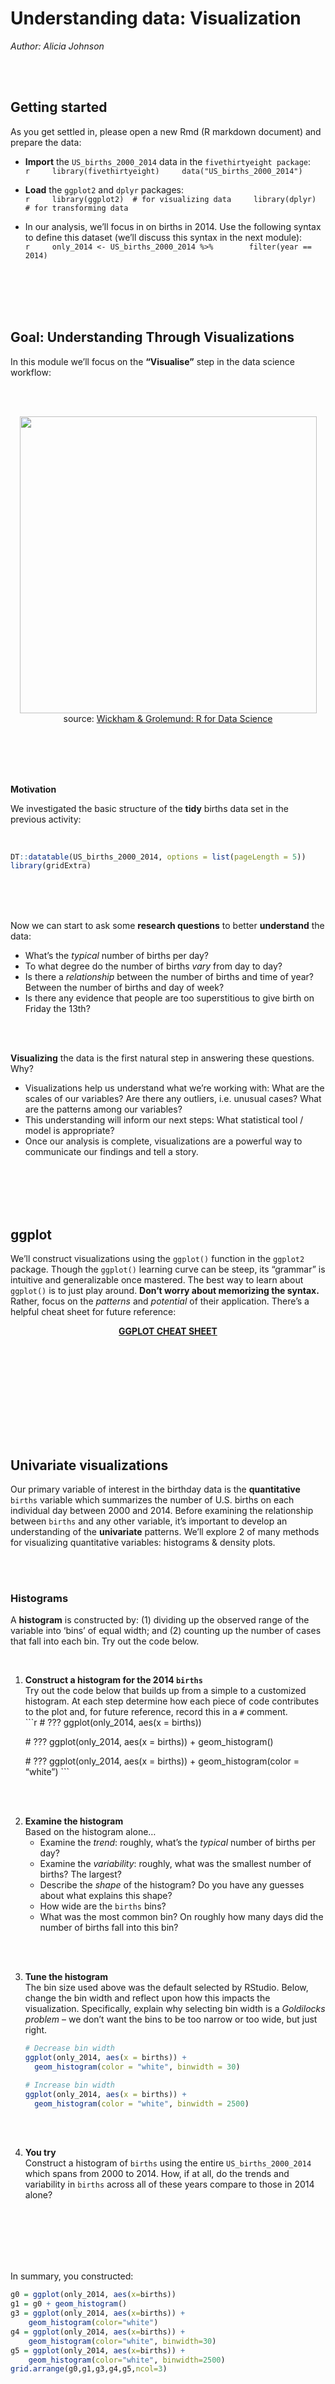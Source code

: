 # Understanding data: Visualization

*Author: Alicia Johnson*


\
\




## Getting started {-}

As you get settled in, please open a new Rmd (R markdown document) and prepare the data:

- __Import__ the `US_births_2000_2014` data in the `fivethirtyeight package`:    
    ```r
    library(fivethirtyeight)
    data("US_births_2000_2014")
    ```

- __Load__ the `ggplot2` and `dplyr` packages:    
    ```r
    library(ggplot2)  # for visualizing data
    library(dplyr)    # for transforming data
    ```

- In our analysis, we'll focus in on births in 2014.  Use the following syntax to define this dataset (we'll discuss this syntax in the next module):    
    ```r
    only_2014 <- US_births_2000_2014 %>% 
      filter(year == 2014)
    ```    



\
\
\
\





## Goal: Understanding Through Visualizations


In this module we'll focus on the __"Visualise"__ step in the data science workflow:

\
\


<center>
<div class="image">
<img src="images/data-science.png" style="width: 475px"/>
<div>source: [Wickham & Grolemund: R for Data Science](http://r4ds.had.co.nz/) </div>
</div>
</center>



\
\
\
\


__Motivation__

We investigated the basic structure of the __tidy__ births data set in the previous activity:

\

    
```r
DT::datatable(US_births_2000_2014, options = list(pageLength = 5))
library(gridExtra)
```

\
\
\


Now we can start to ask some __research questions__ to better __understand__ the data:


- What's the _typical_ number of births per day?    
- To what degree do the number of births _vary_ from day to day?    
- Is there a _relationship_ between the number of births and time of year?  Between the number of births and day of week?    
- Is there any evidence that people are too superstitious to give birth on Friday the 13th?    


\
\


__Visualizing__ the data is the first natural step in answering these questions.  Why?

- Visualizations help us understand what we're working with: What are the scales of our variables?  Are there any outliers, i.e. unusual cases?  What are the patterns among our variables?    
- This understanding will inform our next steps: What statistical tool / model is appropriate?    
- Once our analysis is complete, visualizations are a powerful way to communicate our findings and tell a story.



\
\
\
\



## ggplot

We'll construct visualizations using the `ggplot()` function in the `ggplot2` package.  Though the `ggplot()` learning curve can be steep, its "grammar" is intuitive and generalizable once mastered.  The best way to learn about `ggplot()` is to just play around.  __Don't worry about memorizing the syntax.__  Rather, focus on the *patterns* and *potential* of their application.  There's a helpful cheat sheet for future reference:

<center>
[**GGPLOT CHEAT SHEET**](https://www.rstudio.com/wp-content/uploads/2015/03/ggplot2-cheatsheet.pdf)
</center>





\
\
\
\



\
\
\
\


## Univariate visualizations


Our primary variable of interest in the birthday data is the __quantitative__ `births` variable which summarizes the number of U.S. births on each individual day between 2000 and 2014.  Before examining the relationship between `births` and any other variable, it's important to develop an understanding of the **univariate** patterns.  We’ll explore 2 of many methods for visualizing quantitative variables: histograms & density plots.    


\
\





### Histograms

A **histogram** is constructed by: (1) dividing up the observed range of the variable into 'bins' of equal width; and (2) counting up the number of cases that fall into each bin.  Try out the code below. 



\


1. __Construct a histogram for the 2014 `births`__    
    Try out the code below that builds up from a simple to a customized histogram. At each step determine how each piece of code contributes to the plot and, for future reference, record this in a `#` comment.          
    ```r
    # ???
    ggplot(only_2014, aes(x = births))
    
    # ???
    ggplot(only_2014, aes(x = births)) +
      geom_histogram()
    
    # ???
    ggplot(only_2014, aes(x = births)) +
      geom_histogram(color = "white") 
    ```
    
  
\
\


2. __Examine the histogram__    
    Based on the histogram alone...    
    - Examine the _trend_: roughly, what's the _typical_ number of births per day?    
    - Examine the _variability_: roughly, what was the smallest number of births?  The largest?  
    - Describe the _shape_ of the histogram?  Do you have any guesses about what explains this shape?    
    - How wide are the `births` bins?    
    - What was the most common bin?  On roughly how many days did the number of births fall into this bin?    
    


\
\


3. __Tune the histogram__    
    The bin size used above was the default selected by RStudio.  Below, change the bin width and reflect upon how this impacts the visualization.  Specifically, explain why selecting bin width is a _Goldilocks problem_ -- we don't want the bins to be too narrow or too wide, but just right.       
    
    ```r
    # Decrease bin width
    ggplot(only_2014, aes(x = births)) +
      geom_histogram(color = "white", binwidth = 30)
    
    # Increase bin width
    ggplot(only_2014, aes(x = births)) +
      geom_histogram(color = "white", binwidth = 2500)
    ```


\
\



4. __You try__    
    Construct a histogram of `births` using the entire `US_births_2000_2014` which spans from 2000 to 2014. How, if at all, do the trends and variability in `births` across all of these years compare to those in 2014 alone?

    
    
    


\
\
\
\
\


In summary, you constructed: 

```r
g0 = ggplot(only_2014, aes(x=births))
g1 = g0 + geom_histogram()
g3 = ggplot(only_2014, aes(x=births)) +
    geom_histogram(color="white") 
g4 = ggplot(only_2014, aes(x=births)) +
    geom_histogram(color="white", binwidth=30)
g5 = ggplot(only_2014, aes(x=births)) +
    geom_histogram(color="white", binwidth=2500)
grid.arrange(g0,g1,g3,g4,g5,ncol=3)
```



\
\
\
\
\
\
\




### Density plots


A **density plot** is essentially a smooth version of the histogram.  Instead of sorting cases into discrete bins, the "density" of cases is calculated across the entire range of values.  The greater the number of cases, the greater the density!  The density is then scaled so that the area under the density curve **always equals 1** and the area under any fraction of the curve represents the fraction of cases that lie in that range.    


\
\


5. __Construct a density plot for the 2014 `births`__    
    Take note of what each step does.    
    ```r
    # ???
    ggplot(only_2014, aes(x = births))
    
    # ???
    ggplot(only_2014, aes(x = births)) +
        geom_density()
    ```


\
\



6. __Examine the density plot for the 2014 `births`__    
    - Does this visualization provide any information that the histogram doesn't?    
    - Which do you prefer for visualizing the `births` data, the density plot or histogram?  Why?    
    
    

\
\
\
\


In summary, you constructed: 

```r
g1 = ggplot(only_2014, aes(x=births))
g2 = g1 + geom_density()
grid.arrange(g1,g2,ncol=2)
```





\  
\
\
\
\
\
\
\


### Pause

We'll move onto the next section together.  If you finish early, take this time to revisit the `ggplot()` syntax.  Write out the common steps / patterns utilized in building a `ggplot`.    





\  
\
\
\
\
\
\
\

## Visualizing relationships

Consider the data on just the first 6 days of 2014:

```r
DT::datatable(head(only_2014), options = list(pageLength = 6))
```



\
\


7. __Pause and think__    
    We saw some goofy patterns in the `births` data.  Perhaps this might be explained by day of year, month, or day of week.  However, before constructing graphics of the relationships among these variables, we need to understand what features these graphics should have.  Challenge yourself to think about how we might visualize the relationships among the following sets of variables:

    - `births` vs `date`    
    - `births` vs `day_of_week`    
    - `births` vs `date` *and* `day_of_week` (in 1 plot)



\
\
\
\



### Quantitative vs quantitative




8. **Scatterplots of 2 quantitative variables**    
    Let's start by visualizing the relationship between the number of daily `births` and the date or day of year for the 2014 births data.  We can think of both as _quantitative variables_.  In order to visualize their numerical scales, both variables need an axis.  On these axes, we can represent each row (day) by a dot.   
    
    
    ```r
    # Just a graphics frame
    ggplot(only_2014, aes(y = births, x = date))
    
    # Add a scatterplot layer
    ggplot(only_2014, aes(y = births, x = date)) +
      geom_point()
    ```
    

\
\



9. __You try__    
    Construct a scatterplot of `births` vs `date` using the 2000-2014 `US_births_2000_2014`.    
    

\
\



10. __Examine the scatterplots__
    - Do you observe any _seasonal_ trends?  If so, at what time of year do `births` tend to be the highest?  The lowest?    
    - Do you observe any birth trends across 2000 to 2014?  When were the most babies born?  The fewest?    
    - Any other strange patterns?  What do you think might explain these patterns?    


\
\



11. __Visualize the trend__    
    Finally, we can add a visual summary of the trend in `births` by date.  Explain why this isn't very helpful in this particular example.    
    
    ```r
    # Add a smooth trend line
    ggplot(only_2014, aes(y = births, x = date)) +
      geom_point() + 
      geom_smooth()
    ```



\
\
\
\



In summary: 

```r
g1=ggplot(only_2014, aes(y=births, x=date))
g2=ggplot(only_2014, aes(y=births, x=date)) +
    geom_point()
g3=ggplot(US_births_2000_2014, aes(y=births, x=date)) +
    geom_point()
g4=ggplot(only_2014, aes(y=births, x=date)) +
    geom_point() + 
    geom_smooth()

grid.arrange(g1,g2,g3,g4, ncol=1)
```



\
\
\
\




### Quantitative vs categorical

Next, consider the relationship between `births` (quantitative) and `day_of_week` (categorical).  Since `day_of_week` is categorical, visualizing this variable requires a _visual grouping_ mechanism.  We'll consider a couple approaches.    


\
\


12. __Construct side-by-side plots__    
    Again focus on the general patterns in the syntax and how we've changed the earlier code.       
    ```r
    # Density plots by group
    ggplot(only_2014, aes(x = births, fill = day_of_week)) +
      geom_density()
    
    # To see better: add transparency
    ggplot(only_2014, aes(x = births, fill = day_of_week)) +
      geom_density(alpha = 0.5)
    
    # Or use boxplots!
    ggplot(only_2014, aes(x = day_of_week, y = births)) + 
      geom_boxplot()
    
    ```
    

\
\


13. __Interpreting the side-by-side plots__    
    - What do the side-by-side plots reveal about birth patterns?    
    - Which day tends to see the fewest births?  The greatest?    
    - There are some outliers here.  What do you suspect explains these outliers?
    
    
\
\
\
\

In summary: 

```r
g1=ggplot(only_2014, aes(x=births, fill=day_of_week)) +
    geom_density()
g2=ggplot(only_2014, aes(x=births, fill=day_of_week)) +
    geom_density(alpha=0.5)
g3 <- ggplot(only_2014, aes(x = day_of_week, y = births)) + 
  geom_boxplot()
grid.arrange(g1,g2,g3,ncol=3)
```

\
\
\
\



### Quantitative vs quantitative vs categorical    


14. __Three variables__    
    If `day_of_week` and `date` both explain some of the variability in `births`, why not include both in our analysis?!  Let's.  Note how the code changes.

    ```r
    # births vs date
    ggplot(only_2014, aes(y = births, x = date)) +
      geom_point() 
    
    # births vs day_of_week
    ggplot(only_2014, aes(x = births, fill = day_of_week)) +
      geom_density(alpha = 0.5)
    
    # births vs date AND day_of_week
    ggplot(only_2014, aes(y = births, x = date, color = day_of_week)) +
      geom_point() 
    ```


\
\


15. __Visualize the trend__    
    Finally, let's visualize the birth trends from 2000-2014.    
    ```r
    # add trend lines
    ggplot(US_births_2000_2014, aes(y = births, x = date, color = day_of_week)) +
      geom_point() +
      geom_smooth()
    
    # change the smoothness 
    ggplot(US_births_2000_2014, aes(y = births, x = date, color = day_of_week)) +
      geom_point() +
      geom_smooth(span = 0.1)
    ```
    



\
\



16. __Summarize__    
    Summarize what you've learned about birth patterns.    
    - In what month do the most babies tend to be born?  The least?    
    - On what day of week do the most babies tend to be born?  The least?    
    - In what year were the most babies born?  The least?    
    - What explains the outliers in the dataset?


\
\
\
\
\
\
\
\





## Exercises

__NOTE:__ Please do not feel pressured to blaze through these exercises.  There are more here than you will finish during the workshop -- this is simply meant to give you more to practice when you leave.      


\
\


In the exercises, you'll return to the Bechdel test data:

```r
library(fivethirtyeight)
data(bechdel)
dim(bechdel)
```

**Solutions are provided below.**

\
\


### Questions

1. __Visualizing a categorical variable__    
    The categorical `binary` variable records whether each film in the dataset passes or fails the Bechdel test:    
    ```r
    levels(factor(bechdel$binary))
    ```
    
    A bar chart provides a simple visualization of this variable.  Summarize what you learn from this plot: roughly how many of the films pass / fail the test?
    
    ```r
    # Bar plot
    ggplot(bechdel, aes(x = binary)) + 
      geom_bar()
    ```



\
\


2. __Visualize potential "predictors"__    
    Our ultimate goal will be to better understand which films pass / fail the Bechdel test.  For example, can this be explained the year in which it was made?  The film's budget?  The amount of money it makes at the box office?  Before we can answer these questions, it's important to understand the scales of these variables.  For each variable below, construct and summarize a __univariate visualization__.    
    a. `year`: the year in which the film was released    
    b. `budget_2013`: the film's budget (in 2013 \$)    
    c. `domgross_2013`: the film's total domestic gross (in 2013 \$)
    

\
\


3. __binary vs x__    
    To answer each question below, construct and summarize a visualization between the given pair of variables.  The hints below apply in each scenario.    
    a. Is there a relationship between the `year` in which a film is made and whether is passes the Bechdel (`binary`)?    
    b. Do movies that pass the Bechdel test tend to receive more or less funding (as measured by `budget_2013`) than those that fail the test?    
    c. Do movies that pass the Bechdel test tend to make more or less money (as measured by `domgross_2013`) than those that fail the test?    
    
    \
    
    __Hints__    
    
    - Is `binary` categorical or quantitative?  What about the other variable?  Thus what visualization tool might you use?    
    - Fill in the following: 
        
        ```r
        ggplot(___, aes(x = ___, y = ___)) + 
          ___()
        ggplot(___, aes(x = ___, fill = ___)) + 
          ___()
        ```
    

\
\




4. __binary vs x1 and x2__    
    For each question below, construct and summarize a helpful visualization that includes a `geom_smooth()`.   
    a. How have the budgets (`budget_2013`) of films that pass / fail the Bechdel test (`binary`) changed and compared over time (`year`)?  HINT: Put `year` on the x-axis.    
    b. How have the gross profits (`domgross_2013`) of films that pass / fail the Bechdel test (`binary`) changed and compared over time (`year`)?  HINT: Put `year` on the x-axis.
    c. How does the "return on investment" compare for films that pass / fail the Bechdel test?  Specifically, examine the relationship between `domgross_2013` and `budget_2013` for films that pass / fail the Bechdel test (`binary`).  HINT: Put `budget_2013` on the x-axis.
    


\
\


5. __Learn something new__    
    It's impossible to memorize everything you'll ever need to know about `ggplot()`.  Luckily, there's a strong online community of R users (eg: stackoverflow).  Utilize a web search to make the following plot changes.    
    
    a. Add more meaningful axis labels and a title to your plot of `domgross_2013` vs `budget_2013`.  For example, change `budget_2013` to "budget (in 2013 dollars)".  Example search term: "change axis labels ggplot2 stack overflow".    
    
    b. In the same plot, change the points from black to red.  Example search term: change geom_point color ggplot2    
    


\
\



6. __Extra visualization practice__    
    Bike sharing is becoming a more popular means of transportation in many cities. The dataset we will analyze in this assignment comes from Capital Bikeshare, the bike-sharing service for the Washington DC area. The dataset originally comes from the [UCI Machine Learning Repository](https://archive.ics.uci.edu/ml/datasets/Bike+Sharing+Dataset) and the version we’ll work with is made available at Macalester Prof Shuman’s website:    
    
    ```r
    bikes <- read.csv("https://www.macalester.edu/~dshuman1/data/155/bike_share.csv")
    ```
    
    **Codebook**

    variable              meaning
    --------------------- ----------------------------------------------------
    `date`                date in format YYYY-MM-DD
    `season`              winter, spring, summer, or fall
    `year`                2011 or 2012
    `month`               3-letter month abbreviation
    `day_of_week`         3-letter abbreviation for day of week
    `weekend`             TRUE if the case is a weekend, FALSE otherwise
    `holiday`             is the day a holiday? (yes or no)
    `temp_actual`         temperature in degrees Fahrenheit
    `temp_feel`           what the temperature *feels* like in degrees Fahrenheit
    `humidity`            fraction from 0 to 1 giving the humidity level
    `windspeed`           wind speed in miles per hour
    `weather_cat`         `categ1`: clear to partly cloudy <br> `categ2`: mist + some clouds <br> `categ3`: light precipitation to thunderstorms
    `riders_casual`       count of daily rides by casual users (non-registered users)
    `riders_registered`   count of daily rides by registered users
    `riders_total`        count of total daily rides (`riders_casual + riders_registered`)
    
    
    \
    \
    
    Utilize visualizations to better understand how `riders_registered` might depend upon `windspeed`, `temp_feel`, `weekend`, or `season`.  For example, consider the following prompts.    
        
    
    - Examine the following relationships.  Which of the variables appears to be the best predictor of the number of riders?    
        - `riders_registered` vs `windspeed`    
        - `riders_registered` vs `temp_feel`    
        - `riders_registered` vs `weekend`    
        - `riders_registered` vs `season`.    
    
    - Examine how `riders_registered` depends upon `windspeed` and `weekend`.    
    
    - __Learn something new:__  How can you examine the relationship between `riders_registered` and _two_ categorical variables: `season` and `weekend`?    
    
    - __Learn something new:__  How can you examine the relationship between `riders_registered` and _two_ quantitative variables: `windspeed` and `temperature`?    
    
    
        

    

    

    
    


\
\
\
\
\
\




\
\
\


### Solutions

1. More films fail than pass the Bechdel test (~1000 vs ~800).    
    ```r
    ggplot(bechdel, aes(x = binary)) + 
      geom_bar()
    ```    


2. .   
    ```r
    # a
    ggplot(bechdel, aes(x = year)) + 
      geom_histogram(color = "white")
    ggplot(bechdel, aes(x = year)) + 
      geom_density()
    
    # b
    ggplot(bechdel, aes(x = budget_2013)) + 
      geom_histogram(color = "white")
    ggplot(bechdel, aes(x = budget_2013)) + 
      geom_density()
    
    # c
    ggplot(bechdel, aes(x = domgross_2013)) + 
      geom_histogram(color = "white")
    ggplot(bechdel, aes(x = domgross_2013)) + 
      geom_density()
    ```
    
    ```r
    # a
    g1 <- ggplot(bechdel, aes(x = year)) + 
      geom_histogram(color = "white")
    g2 <- ggplot(bechdel, aes(x = year)) + 
      geom_density()
    
    # b
    g3 <- ggplot(bechdel, aes(x = budget_2013)) + 
      geom_histogram(color = "white")
    g4 <- ggplot(bechdel, aes(x = budget_2013)) + 
      geom_density()
    
    # c
    g5 <- ggplot(bechdel, aes(x = domgross_2013)) + 
      geom_histogram(color = "white")
    g6 <- ggplot(bechdel, aes(x = domgross_2013)) + 
      geom_density()
    
    grid.arrange(g1,g2,g3,g4,g5,g6,ncol=2)
    ```    
    


3. Over time, more films have been passing the Bechdel test.  Further, films that fail the Bechdel tend to have bigger budgets and to make more money.

    ```r
    # a
    ggplot(bechdel, aes(x = year, fill = binary)) + 
      geom_density(alpha = 0.5)
    ggplot(bechdel, aes(x = binary, y = year)) + 
      geom_boxplot()
    
    # b
    ggplot(bechdel, aes(x = budget_2013, fill = binary)) + 
      geom_density(alpha = 0.5)
    ggplot(bechdel, aes(x = binary, y = budget_2013)) + 
      geom_boxplot()
    
    # c
    ggplot(bechdel, aes(x = domgross_2013, fill = binary)) + 
      geom_density(alpha = 0.5)
    ggplot(bechdel, aes(x = binary, y = domgross_2013)) + 
      geom_boxplot()
    ```
    
    ```r
    # a
    g1 <- ggplot(bechdel, aes(x = year, fill = binary)) + 
      geom_density(alpha = 0.5)
    g2 <- ggplot(bechdel, aes(x = binary, y = year)) + 
      geom_boxplot()
    
    # b
    g3 <- ggplot(bechdel, aes(x = budget_2013, fill = binary)) + 
      geom_density(alpha = 0.5)
    g4 <- ggplot(bechdel, aes(x = binary, y = budget_2013)) + 
      geom_boxplot()
    
    # c
    g5 <- ggplot(bechdel, aes(x = domgross_2013, fill = binary)) + 
      geom_density(alpha = 0.5)
    g6 <- ggplot(bechdel, aes(x = binary, y = domgross_2013)) + 
      geom_boxplot()
    
    grid.arrange(g1,g2,g3,g4,g5,g6,ncol=2)
    ```   
    
    
4. .
    
    
    ```r
    # a
    ggplot(bechdel, aes(x = year, y = budget_2013, color = binary)) + 
      geom_point() + 
      geom_smooth()
    
    # b
    ggplot(bechdel, aes(x = year, y = domgross_2013, color = binary)) + 
      geom_point() + 
      geom_smooth()
    
    # c
    ggplot(bechdel, aes(x = budget_2013, y = domgross_2013, color = binary)) + 
      geom_point() + 
      geom_smooth()
    ```
    
    ```r
    # a
    g1 <- ggplot(bechdel, aes(x = year, y = budget_2013, color = binary)) + 
      geom_point() + 
      geom_smooth()
    
    # b
    g2 <- ggplot(bechdel, aes(x = year, y = domgross_2013, color = binary)) + 
      geom_point() + 
      geom_smooth()
    
    # c
    g3 <- ggplot(bechdel, aes(x = budget_2013, y = domgross_2013, color = binary)) + 
      geom_point() + 
      geom_smooth()
    
    grid.arrange(g1,g2,g3,ncol=3)
    ```   


5.  Here are some resources:    
    a. https://stackoverflow.com/questions/10438752/adding-x-and-y-axis-labels-in-ggplot2    
    b. https://ggplot2.tidyverse.org/reference/geom_point.html    
    

 
 
6. Choose your own adventure!  Here are some ideas:

    ```r
    bikes <- read.csv("https://www.macalester.edu/~dshuman1/data/155/bike_share.csv")
    
    # rides vs windspeed
    ggplot(bikes, aes(y = riders_registered, x = windspeed)) + 
        geom_point() + 
        geom_smooth()
    
    # rides vs temperature
    ggplot(bikes, aes(y = riders_registered, x = temp_feel)) + 
        geom_point() + 
        geom_smooth()

    # rides by weekend
    ggplot(bikes, aes(y = riders_registered, x = weekend)) + 
        geom_boxplot()    
    
    # rides by season
    ggplot(bikes, aes(y = riders_registered, x = season)) + 
        geom_boxplot() 
    
    # rides by windspeed and weekend
    ggplot(bikes, aes(y = riders_registered, x = windspeed, color = weekend)) + 
        geom_point() + 
        geom_smooth()
        
    # EXTRA: rides by season and weekend
    ggplot(bikes, aes(y = riders_registered, x = season, fill = weekend)) + 
        geom_boxplot()
    
    # EXTRA: rides by windspeed and temperature
    ggplot(bikes, aes(y = riders_registered, x = windspeed, color = temp_feel)) + 
        geom_point()
    ggplot(bikes, aes(y = riders_registered, x = windspeed, size = temp_feel)) + 
        geom_point()
    ```


    ```r
    g1 <- ggplot(bikes, aes(y = riders_registered, x = windspeed)) + 
        geom_point() + 
        geom_smooth()
    g2 <- ggplot(bikes, aes(y = riders_registered, x = temp_feel)) + 
        geom_point() + 
        geom_smooth()
    g3 <- ggplot(bikes, aes(y = riders_registered, x = weekend)) + 
        geom_boxplot()    
    g4 <- ggplot(bikes, aes(y = riders_registered, x = season)) + 
        geom_boxplot() 
    grid.arrange(g1,g2,g3,g4,ncol=2)
    ```
    

    ```r
    # rides by windspeed and weekend
    g1 <- ggplot(bikes, aes(y = riders_registered, x = windspeed, color = weekend)) + 
        geom_point() + 
        geom_smooth()
        
    # EXTRA: rides by season and weekend
    g2 <- ggplot(bikes, aes(y = riders_registered, x = season, fill = weekend)) + 
        geom_boxplot()
    
    # EXTRA: rides by windspeed and temperature
    g3 <- ggplot(bikes, aes(y = riders_registered, x = windspeed, color = temp_feel)) + 
        geom_point()
    g4 <- ggplot(bikes, aes(y = riders_registered, x = windspeed, size = temp_feel)) + 
        geom_point()
    
    
    grid.arrange(g1,g2,g3,g4,ncol=2)
    ```
    
    
    
    
    
\
\
\
\







